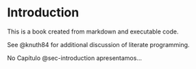 # Introduction {#sec-introduction}

This is a book created from markdown and executable code.

See @knuth84 for additional discussion of literate programming.

No Capítulo @sec-introduction apresentamos...
